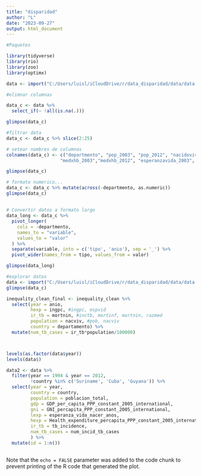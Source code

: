 ```yaml
---
title: "disparidad"
author: "L"
date: "2023-09-27"
output: html_document
---
```



```r
#Paquetes

library(tidyverse)
library(rio)
library(zoo)
library(optimx)

data <- import("C:/Users/luisl/iCloudDrive/r/data_disparidad/data/data.xlsx") 


```


```r
#elimnar columnas

data_c <- data %>%
  select_if(~ !all(is.na(.)))

glimpse(data_c)

```


```r
#filtrar data
data_c <- data_c %>% slice(2:25)

```

```r

# setear nombres de columnas
colnames(data_c) <- c("departmento", "pop_2003", "pop_2012", "nacidovivo_2003", "nacidovivo_2012", "ingresopc_2003", "ingresopc_2012", "mortinf_2003", "mortinf_2012",                     "mortniñez_2003", "mortniñez_2012", "incidtb_2003", "incidtb_2012",
                    "medxhb_2003","medxhb_2012", "esperanzavida_2003", "esperanzavida2012")

glimpse(data_c)

```


```r
# formato numerico...
data_c <- data_c %>% mutate(across(-departmento, as.numeric))
glimpse(data_c)
```
## 

```r
# Convertir datos a formato largo
data_long <- data_c %>%  
  pivot_longer(
    cols = -departmento, 
    names_to = "variable", 
    values_to = "valor"
  ) %>% 
  separate(variable, into = c('tipo', 'anio'), sep = '_') %>% 
  pivot_wider(names_from = tipo, values_from = valor)

glimpse(data_long)

```


```r
#explorar datos
data <- import("C:/Users/luisl/iCloudDrive/r/data_disparidad/data/data.xlsx")
glimpse(data_c)
```




```r
inequality_clean_final <- inequality_clean %>% 
  select(year = anio,
         hexp = ingpc, #ingpc, espvid
         ir_tb = mortnin, #inctb, mortinf, mortnin, razmed
         population = nacviv, #pob, nacviv
         country = departamento) %>% 
  mutate(num_tb_cases = ir_tb*population/100000)
```



```r

```



```r

```


```r
levels(as.factor(data$year))
levels(data$)

data2 <- data %>% 
  filter(year == 1994 & year == 2012,
         !country %in% c('Suriname', 'Cuba', 'Guyana')) %>% 
  select(year = year,
         country = country,
         population = poblacion_total,
         gdp = GDP_per_capita_PPP_constant_2005_international, 
         gni = GNI_percapita_PPP_constant_2005_international,
         lexp = esperanza_vida_nacer_anos,
         hexp = Health_expenditure_percapita_PPP_constant_2005_international,
         ir_tb = tb_incidence,
         num_tb_cases = num_incid_tb_cases
         ) %>% 
  mutate(id = 1:n())



```

Note that the `echo = FALSE` parameter was added to the code chunk to prevent printing of the R code that generated the plot.

